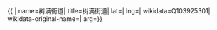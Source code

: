 {{ {{{1|PRC admin/showdata}}}|
name=树满街道|
title=树满街道|
lat=|
lng=|
wikidata=Q103925301|
wikidata-original-name=|
arg={{{arg|}}}}}